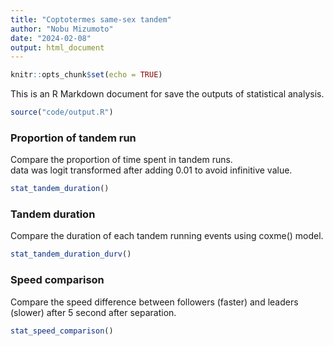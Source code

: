 ```yaml
---
title: "Coptotermes same-sex tandem"
author: "Nobu Mizumoto"
date: "2024-02-08"
output: html_document
---
```


```r
knitr::opts_chunk$set(echo = TRUE)
```

This is an R Markdown document for save the outputs of statistical analysis.

```r
source("code/output.R")
```

### Proportion of tandem run
Compare the proportion of time spent in tandem runs.  
data was logit transformed after adding 0.01 to avoid infinitive value.  
```r
stat_tandem_duration()
```

### Tandem duration
Compare the duration of each tandem running events using coxme() model.  
```r
stat_tandem_duration_durv()
```

### Speed comparison
Compare the speed difference between followers (faster) and leaders (slower) after 5 second after separation.  
```r
stat_speed_comparison()
```

